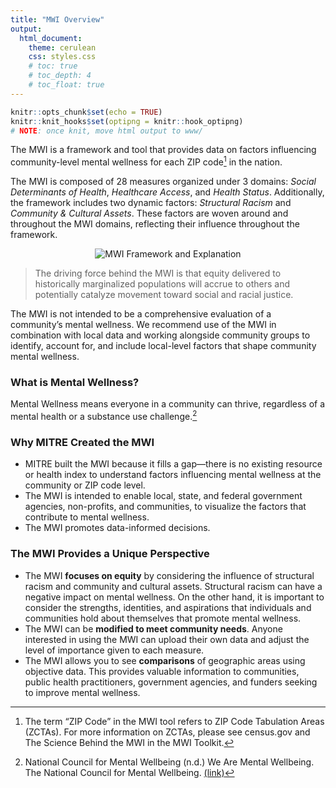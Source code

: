 ```yaml
---
title: "MWI Overview"
output: 
  html_document:
    theme: cerulean
    css: styles.css
    # toc: true
    # toc_depth: 4
    # toc_float: true
---
```


```r
knitr::opts_chunk$set(echo = TRUE)
knitr::knit_hooks$set(optipng = knitr::hook_optipng)
# NOTE: once knit, move html output to www/
```

The MWI is a framework and tool that provides data on factors influencing community-level mental wellness for each ZIP code[^*] in the nation.

The MWI is composed of 28 measures organized under 3 domains: *Social Determinants of Health*, *Healthcare Access*, and *Health Status*. Additionally, the framework includes two dynamic factors: *Structural Racism* and *Community & Cultural Assets*. These factors are woven around and throughout the MWI domains, reflecting their influence throughout the framework.

[^*]: The term “ZIP Code” in the MWI tool refers to ZIP Code Tabulation Areas (ZCTAs). For more information on ZCTAs, please see census.gov and The Science Behind the MWI in the MWI Toolkit.

<center>![MWI Framework and Explanation](images/mwi_framework_w_explanation.png)\
</center>

<blockquote class="focus">The driving force behind the MWI is that equity delivered to historically marginalized populations will accrue to others and potentially catalyze movement toward social and racial justice.</blockquote>

The MWI is not intended to be a comprehensive evaluation of a community's mental wellness. We recommend use of the MWI in combination with local data and working alongside community groups to identify, account for, and include local-level factors that shape community mental wellness.

### What is Mental Wellness?

Mental Wellness means everyone in a community can thrive, regardless of a mental health or a substance use challenge.[^1]

[^1]: National Council for Mental Wellbeing (n.d.) We Are Mental Wellbeing. The National Council for Mental Wellbeing. <a href = 'https://www.thenationalcouncil.org/about/we-are-mental-wellbeing/' target = "_blank">(link)</a>

### Why MITRE Created the MWI

-   MITRE built the MWI because it fills a gap---there is no existing resource or health index to understand factors influencing mental wellness at the community or ZIP code level.
-   The MWI is intended to enable local, state, and federal government agencies, non-profits, and communities, to visualize the factors that contribute to mental wellness.
-   The MWI promotes data-informed decisions.

### The MWI Provides a Unique Perspective

-   The MWI **focuses on equity** by considering the influence of structural racism and community and cultural assets. Structural racism can have a negative impact on mental wellness. On the other hand, it is important to consider the strengths, identities, and aspirations that individuals and communities hold about themselves that promote mental wellness.
-   The MWI can be **modified to meet community needs**. Anyone interested in using the MWI can upload their own data and adjust the level of importance given to each measure.
-   The MWI allows you to see **comparisons** of geographic areas using objective data. This provides valuable information to communities, public health practitioners, government agencies, and funders seeking to improve mental wellness.
